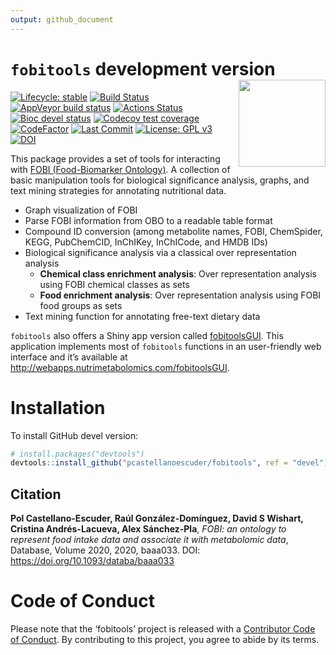 ```yaml
---
output: github_document
---
```


# `fobitools` development version <img src='man/figures/logo.png' align="right" height="139" />

<!-- badges: start -->

[![Lifecycle: stable](https://img.shields.io/badge/lifecycle-stable-brightgreen.svg)](https://www.tidyverse.org/lifecycle/#stable)
[![Build Status](https://travis-ci.com/pcastellanoescuder/fobitools.svg?branch=master)](https://travis-ci.com/pcastellanoescuder/fobitools)
[![AppVeyor build status](https://ci.appveyor.com/api/projects/status/github/pcastellanoescuder/fobitools?branch=master&svg=true)](https://ci.appveyor.com/project/pcastellanoescuder/fobitools)
[![Actions Status](https://github.com/pcastellanoescuder/fobitools/workflows/R-CMD-check/badge.svg)](https://github.com/pcastellanoescuder/fobitools/actions)
[![Bioc devel status](https://bioconductor.org/shields/build/devel/bioc/fobitools.svg)](https://bioconductor.org/checkResults/devel/bioc-LATEST/fobitools/)
[![Codecov test coverage](https://codecov.io/gh/pcastellanoescuder/fobitools/branch/master/graph/badge.svg)](https://codecov.io/gh/pcastellanoescuder/fobitools?branch=master)
[![CodeFactor](https://www.codefactor.io/repository/github/pcastellanoescuder/fobitools/badge)](https://www.codefactor.io/repository/github/pcastellanoescuder/fobitools)
[![Last Commit](https://img.shields.io/github/last-commit/pcastellanoescuder/fobitools.svg)](https://github.com/pcastellanoescuder/fobitools/commits/master)
[![License: GPL v3](https://img.shields.io/badge/License-GPLv3-blue.svg)](https://www.gnu.org/licenses/gpl-3.0)
[![DOI](https://img.shields.io/badge/DOI-https%3A%2F%2Fdoi.org%2F10.1093%2Fdataba%2Fbaaa033-blue)](https://doi.org/10.1093/databa/baaa033)

<!-- badges: end -->

This package provides a set of tools for interacting with [FOBI (Food-Biomarker Ontology)](https://github.com/pcastellanoescuder/FoodBiomarkerOntology). A collection of basic manipulation tools for biological significance analysis, graphs, and text mining strategies for annotating nutritional data.

  - Graph visualization of FOBI
  - Parse FOBI information from OBO to a readable table format
  - Compound ID conversion (among metabolite names, FOBI, ChemSpider, KEGG, PubChemCID, InChIKey, InChICode, and HMDB IDs)
  - Biological significance analysis via a classical over representation analysis
    - **Chemical class enrichment analysis**: Over representation analysis using FOBI chemical classes as sets
    - **Food enrichment analysis**: Over representation analysis using FOBI food groups as sets
  - Text mining function for annotating free-text dietary data

`fobitools` also offers a Shiny app version called [fobitoolsGUI](https://github.com/pcastellanoescuder/fobitoolsGUI). This application implements most of `fobitools` functions in an user-friendly web interface and it's available at [http://webapps.nutrimetabolomics.com/fobitoolsGUI](http://webapps.nutrimetabolomics.com/fobitoolsGUI).      

# Installation

To install GitHub devel version:

```r
# install.packages("devtools")
devtools::install_github("pcastellanoescuder/fobitools", ref = "devel")
```

## Citation

**Pol Castellano-Escuder, Raúl González-Domínguez, David S Wishart, Cristina Andrés-Lacueva, Alex Sánchez-Pla**, _FOBI: an ontology to represent food intake data and associate it with metabolomic data_, Database, Volume 2020, 2020, baaa033. DOI: [https://doi.org/10.1093/databa/baaa033](https://doi.org/10.1093/databa/baaa033)   

# Code of Conduct

Please note that the 'fobitools' project is released with a [Contributor Code of Conduct](CODE_OF_CONDUCT.md). By contributing to this project, you agree to abide by its terms.
  
